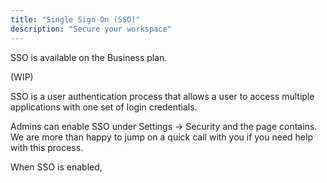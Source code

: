 ```yaml
---
title: "Single Sign-On (SSO)"
description: "Secure your workspace"
---
```


<Note>
  SSO is available on the Business plan.
</Note>

(WIP)

SSO is a user authentication process that allows a user to access multiple applications with one set of login credentials.

Admins can enable SSO under Settings -\> Security and the page contains. We are more than happy to jump on a quick call with you if you need help with this process.

When SSO is enabled,
